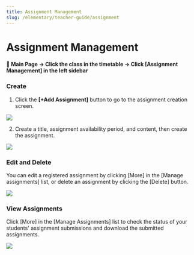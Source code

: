 ```yaml
---
title: Assignment Management
slug: /elementary/teacher-guide/assignment
---
```



# Assignment Management

#### 📍 Main Page → Click the class in the timetable → Click [Assignment Management] in the left sidebar

### Create

1. Click the **[+Add Assignment]** button to go to the assignment creation screen.

<Image src="/img/en/elementary/teacher/07-01.jpg" size="lg" />

2. Create a title, assignment availability period, and content, then create the assignment.

<Image src="/img/en/elementary/teacher/07-02.jpg" size="lg" />

### Edit and Delete

You can edit a registered assignment by clicking [More] in the [Manage assignments] list, or delete an assignment by clicking the [Delete] button.

<Image src="/img/en/elementary/teacher/07-03.jpg" size="lg" />

### View Assignments

Click [More] in the [Manage Assignments] list to check the status of your students' assignment submissions and download the submitted assignments.

<Image src="/img/en/elementary/teacher/07-04.jpg" size="lg" />
